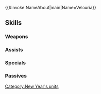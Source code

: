 {{#invoke:NameAbout|main|Name=Velouria}}{{HeroPage Tabs}}
{{Hero Infobox
|Name=Velouria
|Title=Renewed Wolfpup
|WeaponType=Blue Beast
|MoveType=Infantry
|Origin=Fire Emblem Fates
|Gender=Female
|actorEN=Angela Marie Volpe
|actorJP=荒川美穂
|artist=藤ちょこ
|additionDate=December 28, 2020
|releaseDate=January 1, 2021
|cv1=11
|cv2=6901800
|TagID=年明ベロア
|InternalID=608
|Properties=special,specRate_202402
|description=A young woman of the wolfskin tribe. In high spirits and elegant clothes for the New Year. Appears in Fire Emblem Fates.
}}
{{Stats Page
|Lv1HP=19|Lv1ATK=10|Lv1SPD=10|Lv1DEF=8|Lv1RES=6
|GRHP=50|GRATK=65|GRSPD=70|GRDEF=60|GRRES=40
}}
==Skills==
===Weapons===
{{Weapons Table
|weapon1=Whelp (Infantry)
|weapon1Default=1
|weapon1Unlock=1
|weapon2=Yearling (Infantry)
|weapon2Default=2
|weapon2Unlock=2
|weapon3=Adult (Infantry)
|weapon3Default=4
|weapon3Unlock=3
|weapon4=Renewed Fang
|weapon4Default=5
|weapon4Unlock=5
}}
===Assists===
{{Assists Table}}
===Specials===
{{Specials Table
|special1=Daylight
|special1Default=4
|special1Unlock=3
|special2=Sol
|special2Unlock=4
}}
===Passives===
{{Passives Table
|passiveA1=Distant Counter
|passiveA1Unlock=5
|passiveB1=Null Follow-Up 1
|passiveB2=Null Follow-Up 2
|passiveB3=Null Follow-Up 3
|passiveB1Unlock=1
|passiveB2Unlock=2
|passiveB3Unlock=4
}}
{{Heroes Navbox}}
[[Category:New Year's units]]